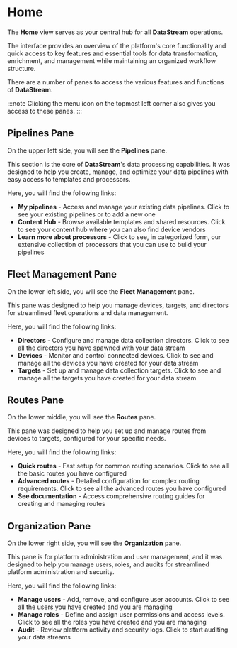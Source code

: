 # Home

The **Home** view serves as your central hub for all **DataStream** operations.

The interface provides an overview of the platform's core functionality and quick access to key features and essential tools for data transformation, enrichment, and management while maintaining an organized workflow structure.

There are a number of panes to access the various features and functions of **DataStream**.

:::note
Clicking the menu icon on the topmost left corner also gives you access to these panes.
:::

## Pipelines Pane

On the upper left side, you will see the **Pipelines** pane.

This section is the core of **DataStream**'s data processing capabilities. It was designed to help you create, manage, and optimize your data pipelines with easy access to templates and processors.

Here, you will find the following links:

- **My pipelines** - Access and manage your existing data pipelines. Click to see your existing pipelines or to add a new one
- **Content Hub** - Browse available templates and shared resources. Click to see your content hub where you can also find device vendors
- **Learn more about processors** - Click to see, in categorized form, our extensive collection of processors that you can use to build your pipelines

## Fleet Management Pane

On the lower left side, you will see the **Fleet Management** pane.

This pane was designed to help you manage devices, targets, and directors for streamlined fleet operations and data management.

Here, you will find the following links:

- **Directors** - Configure and manage data collection directors. Click to see all the directors you have spawned with your data stream
- **Devices** - Monitor and control connected devices. Click to see and manage all the devices you have created for your data stream
- **Targets** - Set up and manage data collection targets. Click to see and manage all the targets you have created for your data stream

## Routes Pane

On the lower middle, you will see the **Routes** pane.

This pane was designed to help you set up and manage routes from devices to targets, configured for your specific needs.

Here, you will find the following links:

- **Quick routes** - Fast setup for common routing scenarios. Click to see all the basic routes you have configured
- **Advanced routes** - Detailed configuration for complex routing requirements. Click to see all the advanced routes you have configured
- **See documentation** - Access comprehensive routing guides for creating and managing routes

## Organization Pane

On the lower right side, you will see the **Organization** pane.

This pane is for platform administration and user management, and it was designed to help you manage users, roles, and audits for streamlined platform administration and security.

Here, you will find the following links:

- **Manage users** - Add, remove, and configure user accounts. Click to see all the users you have created and you are managing
- **Manage roles** - Define and assign user permissions and access levels. Click to see all the roles you have created and you are managing
- **Audit** - Review platform activity and security logs. Click to start auditing your data streams